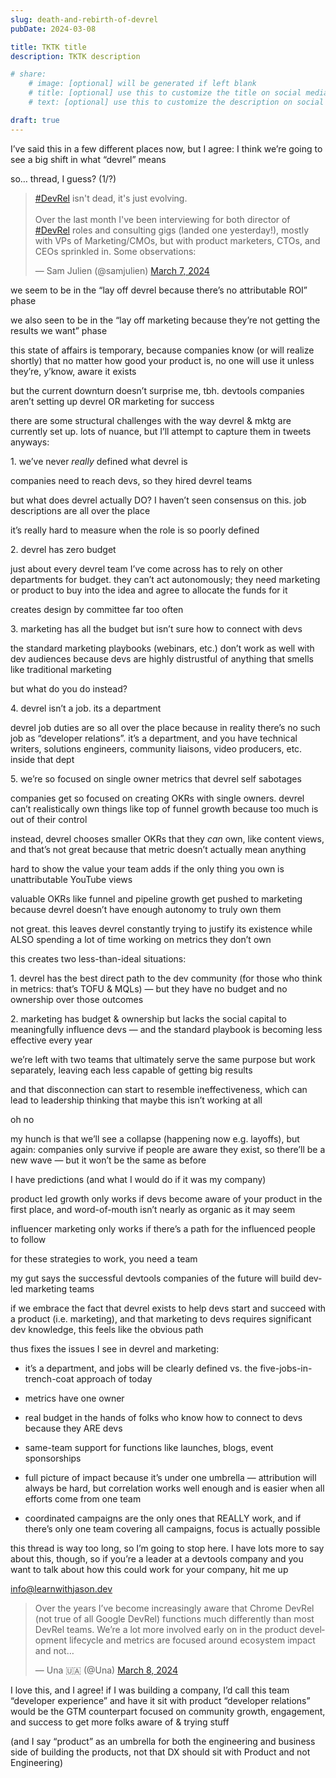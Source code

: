 ```yaml
---
slug: death-and-rebirth-of-devrel
pubDate: 2024-03-08

title: TKTK title
description: TKTK description

# share:
	# image: [optional] will be generated if left blank
	# title: [optional] use this to customize the title on social media previews
	# text: [optional] use this to customize the description on social media previews

draft: true
---
```



<YouTube id="YOUTUBE_VIDEO_ID" />

I’ve said this in a few different places now, but I agree: I think we’re going to see a big shift in what “devrel” means

so… thread, I guess? (1/?)

<blockquote class="twitter-tweet" data-dnt="true"><p lang="en" dir="ltr"><a href="https://twitter.com/hashtag/DevRel?src=hash&amp;ref_src=twsrc%5Etfw">#DevRel</a> isn&#39;t dead, it&#39;s just evolving.<br/><br/>Over the last month I&#39;ve been interviewing for both director of <a href="https://twitter.com/hashtag/DevRel?src=hash&amp;ref_src=twsrc%5Etfw">#DevRel</a> roles and consulting gigs (landed one yesterday!), mostly with VPs of Marketing/CMOs, but with product marketers, CTOs, and CEOs sprinkled in. Some observations:</p>&mdash; Sam Julien (@samjulien) <a href="https://twitter.com/samjulien/status/1765866396431290458?ref_src=twsrc%5Etfw">March 7, 2024</a></blockquote> <script async src="https://platform.twitter.com/widgets.js" charset="utf-8"></script>

we seem to be in the “lay off devrel because there’s no attributable ROI” phase

we also seen to be in the “lay off marketing because they’re not getting the results we want” phase 

this state of affairs is temporary, because companies know (or will realize shortly) that no matter how good your product is, no one will use it unless they’re, y’know, aware it exists 

but the current downturn doesn’t surprise me, tbh. devtools companies aren’t setting up devrel OR marketing for success

there are some structural challenges with the way devrel & mktg are currently set up. lots of nuance, but I’ll attempt to capture them in tweets anyways: 

1. we’ve never *really* defined what devrel is

companies need to reach devs, so they hired devrel teams

but what does devrel actually DO? I haven’t seen consensus on this. job descriptions are all over the place

it’s really hard to measure when the role is so poorly defined 

2. devrel has zero budget

just about every devrel team I’ve come across has to rely on other departments for budget. they can’t act autonomously; they need marketing or product to buy into the idea and agree to allocate the funds for it

creates design by committee far too often 

3. marketing has all the budget but isn’t sure how to connect with devs

the standard marketing playbooks (webinars, etc.) don’t work as well with dev audiences because devs are highly distrustful of anything that smells like traditional marketing

but what do you do instead? 

4. devrel isn’t a job. its a department

devrel job duties are so all over the place because in reality there’s no such job as “developer relations”. it’s a department, and you have technical writers, solutions engineers, community liaisons, video producers, etc. inside that dept 

5. we’re so focused on single owner metrics that devrel self sabotages

companies get so focused on creating OKRs with single owners. devrel can’t realistically own things like top of funnel growth because too much is out of their control 

instead, devrel chooses smaller OKRs that they *can* own, like content views, and that’s not great because that metric doesn’t actually mean anything

hard to show the value your team adds if the only thing you own is unattributable YouTube views 

valuable OKRs like funnel and pipeline growth get pushed to marketing because devrel doesn’t have enough autonomy to truly own them

not great. this leaves devrel constantly trying to justify its existence while ALSO spending a lot of time working on metrics they don’t own 

this creates two less-than-ideal situations:

1. devrel has the best direct path to the dev community (for those who think in metrics: that’s TOFU & MQLs) — but they have no budget and no ownership over those outcomes 

2. marketing has budget & ownership but lacks the social capital to meaningfully influence devs — and the standard playbook is becoming less effective every year 

we’re left with two teams that ultimately serve the same purpose but work separately, leaving each less capable of getting big results

and that disconnection can start to resemble ineffectiveness, which can lead to leadership thinking that maybe this isn’t working at all

oh no 

my hunch is that we’ll see a collapse (happening now e.g. layoffs), but again: companies only survive if people are aware they exist, so there’ll be a new wave — but it won’t be the same as before

I have predictions (and what I would do if it was my company) 

product led growth only works if devs become aware of your product in the first place, and word-of-mouth isn’t nearly as organic as it may seem

influencer marketing only works if there’s a path for the influenced people to follow

for these strategies to work, you need a team 

my gut says the successful devtools companies of the future will build dev-led marketing teams

if we embrace the fact that devrel exists to help devs start and succeed with a product (i.e. marketing), and that marketing to devs requires significant dev knowledge, this feels like the obvious path 

thus fixes the issues I see in devrel and marketing:

- it’s a department, and jobs will be clearly defined vs. the five-jobs-in-trench-coat approach of today

- metrics have one owner

- real budget in the hands of folks who know how to connect to devs because they ARE devs 

- same-team support for functions like launches, blogs, event sponsorships

- full picture of impact because it’s under one umbrella — attribution will always be hard, but correlation works well enough and is easier when all efforts come from one team 

- coordinated campaigns are the only ones that REALLY work, and if there’s only one team covering all campaigns, focus is actually possible 

this thread is way too long, so I’m going to stop here. I have lots more to say about this, though, so if you’re a leader at a devtools company and you want to talk about how this could work for your company, hit me up

info@learnwithjason.dev

<blockquote class="twitter-tweet" data-conversation="none" data-dnt="true"><p lang="en" dir="ltr">Over the years I’ve become increasingly aware that Chrome DevRel (not true of all Google DevRel) functions much differently than most DevRel teams. We’re a lot more involved early on in the product development lifecycle and metrics are focused around ecosystem impact and not…</p>&mdash; Una 🇺🇦 (@Una) <a href="https://twitter.com/Una/status/1766160029369962545?ref_src=twsrc%5Etfw">March 8, 2024</a></blockquote>

<script async src="https://platform.twitter.com/widgets.js" charset="utf-8"></script>

I love this, and I agree! if I was building a company, I’d call this team “developer experience” and have it sit with product “developer relations” would be the GTM counterpart focused on community growth, engagement, and success to get more folks aware of & trying stuff

(and I say “product” as an umbrella for both the engineering and business side of building the products, not that DX should sit with Product and not Engineering)
